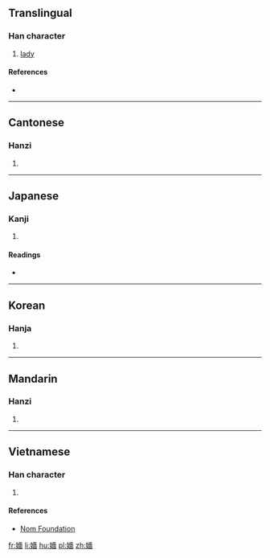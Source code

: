 {{also|嫱}}
==Translingual==

===Han character===
{{Han char|rn=38|rad=女|as=13|sn=16|four=44461|canj=VGOW|ids=⿰女嗇}}

# [[lady]]

====References====
* {{Han ref|kx=0272.130|dkj=06777|dj=0540.120|hdz=21083.110|uh=5B19|ud=23321|bh=E952|bd=59730}}

----

==Cantonese==

===Hanzi===
{{yue-hanzi|jyut=[[coeng4]]|y=cheung4|sim=嫱}}

# {{defn|lang=yue|sort=女13}}

----

==Japanese==

===Kanji===
{{ja-kanji|grade=|rs=女13}}

# {{defn|lang=ja|sort=女13}}

====Readings====
* {{ja-readings|on=[[しょう]] (shō), [[ぞう]] (zō), [[しょく]] (shoku), [[しき]] (shiki)|kun=[[そばめ]] (sobame)}}

----

==Korean==

===Hanja===
{{ko-hanja|hangeul=장|rv=jang|mr=chang}}

# {{defn|lang=ko|sort=女13}}

----

==Mandarin==

===Hanzi===
{{cmn-hanzi|sim=嫱|pin=[[qiáng]] ([[qiang2]])|wg=ch'iang<sup>2</sup>}}

# {{defn|lang=cmn|sort=女13}}

----

==Vietnamese==

===Han character===
{{vi-readings|rs=女13| hanviet = tường}}

# {{defn|lang=vi|sort=女13}}

====References====
*[http://nomfoundation.org/common/nom_details.php?codepoint=5b19 Nom Foundation]

[[fr:嬙]]
[[li:嬙]]
[[hu:嬙]]
[[pl:嬙]]
[[zh:嬙]]